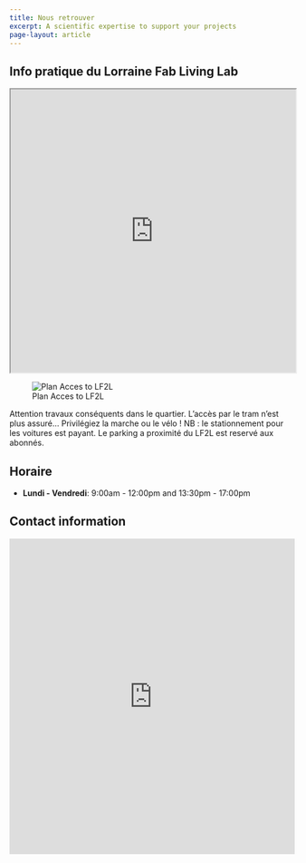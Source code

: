 ```yaml
---
title: Nous retrouver
excerpt: A scientific expertise to support your projects
page-layout: article
---
```



## Info pratique du Lorraine Fab Living Lab

<iframe src="https://www.google.com/maps/d/embed?mid=zjoguh0NVOXo.kZTYPT-5FrXA"  width="100%" height="500px"></iframe>

![Plan Acces to LF2L](images/6-info/plan-acces-LF2L.jpg)

::: {.callout-warning}
Attention travaux conséquents dans le quartier. L’accès par le tram n’est plus assuré… Privilégiez la marche ou le vélo ! NB : le stationnement pour les voitures est payant. Le parking a proximité du LF2L est reservé aux abonnés.
:::

## Horaire

- **Lundi - Vendredi**: 9:00am - 12:00pm and 13:30pm - 17:00pm 

## Contact information

<iframe height="557"
  allowTransparency="true"
  frameborder="0"
  scrolling="no"
  style="width:100%;border:none"
  src="https://lf2l.wufoo.com/embed/mspzvpa1bdexyq/">
<a href="https://lf2l.wufoo.com/forms/mspzvpa1bdexyq/"> Fill out my Wufoo form! </a>
</iframe>
